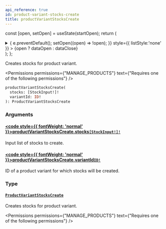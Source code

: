 ```yaml
---
api_reference: true
id: product-variant-stocks-create
title: productVariantStocksCreate
---
```






const [open, setOpen] = useState(startOpen);
return (
<details {...(open ? { open: true } : {})} className="details" style={{ border:'none', boxShadow:'none', background:'var(--ifm-background-color)' }}>
<summary
onClick={(e) => {
e.preventDefault();
setOpen((open) => !open);
}}
style={{ listStyle:'none' }} >
{open ? dataOpen : dataClose}
</summary>
{open && children}
</details>
);
};

Creates stocks for product variant.


<Permissions permissions={"MANAGE_PRODUCTS"} text={"Requires one of the following permissions"} />


```graphql
productVariantStocksCreate(
  stocks: [StockInput!]!
  variantId: ID!
): ProductVariantStocksCreate
```

### Arguments

#### [<code style={{ fontWeight: 'normal' }}>productVariantStocksCreate.<b>stocks</b></code>](#)<Bullet />[`[StockInput!]!`](../../../api-reference/products/inputs/stock-input.mdx) <Badge class="badge badge--secondary" text="non-null"/> <Badge class="badge badge--secondary" text="input"/> <Badge class="badge badge--secondary" text="products"/>

Input list of stocks to create.

#### [<code style={{ fontWeight: 'normal' }}>productVariantStocksCreate.<b>variantId</b></code>](#)<Bullet />[`ID!`](../../../api-reference/miscellaneous/scalars/id.mdx) <Badge class="badge badge--secondary" text="non-null"/> <Badge class="badge badge--secondary" text="scalar"/> <Badge class="badge badge--secondary" text="miscellaneous"/>

ID of a product variant for which stocks will be created.

### Type

#### [`ProductVariantStocksCreate`](../../../api-reference/products/objects/product-variant-stocks-create.mdx) <Badge class="badge badge--secondary" text="object"/> <Badge class="badge badge--secondary" text="products"/>

Creates stocks for product variant.


<Permissions permissions={"MANAGE_PRODUCTS"} text={"Requires one of the following permissions"} />


